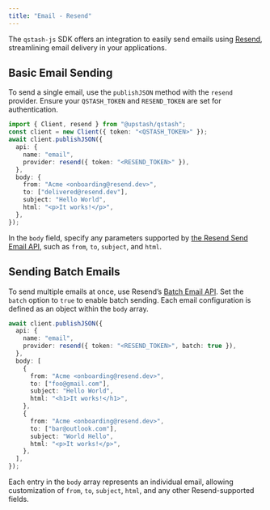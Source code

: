 ```yaml
---
title: "Email - Resend"
---
```

The `qstash-js` SDK offers an integration to easily send emails using [Resend](https://resend.com/), streamlining email delivery in your applications.
## Basic Email Sending
To send a single email, use the `publishJSON` method with the `resend` provider. Ensure your `QSTASH_TOKEN` and `RESEND_TOKEN` are set for authentication.
```typescript
import { Client, resend } from "@upstash/qstash";
const client = new Client({ token: "<QSTASH_TOKEN>" });
await client.publishJSON({
  api: {
    name: "email",
    provider: resend({ token: "<RESEND_TOKEN>" }),
  },
  body: {
    from: "Acme <onboarding@resend.dev>",
    to: ["delivered@resend.dev"],
    subject: "Hello World",
    html: "<p>It works!</p>",
  },
});
```
In the `body` field, specify any parameters supported by [the Resend Send Email API](https://resend.com/docs/api-reference/emails/send-email), such as `from`, `to`, `subject`, and `html`.
## Sending Batch Emails
To send multiple emails at once, use Resend’s [Batch Email API](https://resend.com/docs/api-reference/emails/send-batch-emails). Set the `batch` option to `true` to enable batch sending. Each email configuration is defined as an object within the `body` array.
```typescript
await client.publishJSON({
  api: {
    name: "email",
    provider: resend({ token: "<RESEND_TOKEN>", batch: true }),
  },
  body: [
    {
      from: "Acme <onboarding@resend.dev>",
      to: ["foo@gmail.com"],
      subject: "Hello World",
      html: "<h1>It works!</h1>",
    },
    {
      from: "Acme <onboarding@resend.dev>",
      to: ["bar@outlook.com"],
      subject: "World Hello",
      html: "<p>It works!</p>",
    },
  ],
});
```
Each entry in the `body` array represents an individual email, allowing customization of `from`, `to`, `subject`, `html`, and any other Resend-supported fields.